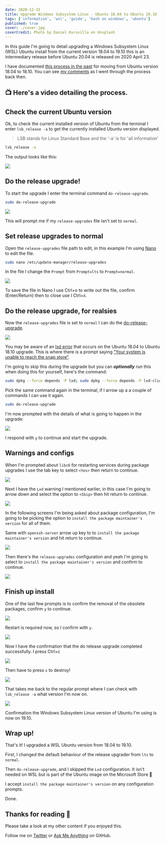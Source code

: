 ```yaml
---
date: 2020-12-31
title: Upgrade Windows Subsystem Linux - Ubuntu 18.04 to Ubuntu 19.10
tags: ['information', 'wsl', 'guide', 'bash on windows', 'ubuntu']
published: true
cover: ./cover.jpg
coverCredit: Photo by Daniel Kuruvilla on Unsplash
---
```


In this guide I'm going to detail upgrading a Windows Subsystem Linux
(WSL) Ubuntu install from the current version 18.04 to 19.10 this is
an intermediary release before Ubuntu 20.04 is released on 2020
April 23.

I have documented [this process in the past] for moving from Ubuntu
version 18.04 to 18.10. You can see [my comments] as I went through
the process back then.

## 📺 Here's a video detailing the process.

<YouTube youTubeId="IErQ4RnzPOg" />

## Check the current Ubuntu version

Ok, to check the current installed version of Ubuntu from the terminal
I enter `lsb_release -a` to get the currently installed Ubuntu version
displayed.

> LSB stands for Linux Standard Base and the '-a' is for 'all
> information'

```bash
lsb_release -a
```

The output looks like this:

![](./01.current-version.png)

## Do the release upgrade!

To start the upgrade I enter the terminal command
`do-release-upgrade`.

```bash
sudo do-release-upgrade
```

![](./02.do-release-upgrade.png)

This will prompt me if my `release-upgrades` file isn't set to
`normal`.

## Set release upgrades to normal

Open the `release-upgrades` file path to edit, in this example I'm
using [Nano] to edit the file.

```bash
sudo nano /etc/update-manager/release-upgrades
```

In the file I change the `Prompt` from `Prompt=lts` to
`Prompt=normal`.

![](./03.release-upgrades-normal.png)

To save the file in Nano I use Ctrl+o to write out the file, confirm
(Enter/Return) then to close use I Ctrl+x.

## Do the release upgrade, for realsies

Now the `release-upgrades` file is set to `normal` I can do the
[do-release-upgrade].

![](./04.release-upgrade-for-realsies.png)

You may be aware of an [lxd error] that occurs on the Ubuntu 18.04 to
Ubuntu 18.10 upgrade. This is where there is a prompt saying ["Your
system is unable to reach the snap store"].

I'm going to skip this during the upgrade but you can _**optionally**_
run this when doing this for yourself, here's the command:

```bash
sudo dpkg --force depends -P lxd; sudo dpkg --force depends -P lxd-client
```

Pick the same command again in the terminal, if I arrow up a a couple
of commands I can use it again.

```bash
sudo do-release-upgrade
```

I'm now prompted with the details of what is going to happen in the
upgrade:

![](./05.upgrade-confirmation.png)

I respond with `y` to continue and start the upgrade.

## Warnings and configs

When I'm prompted about `libc6` for restarting services during package
upgrades I use the tab key to select `<Yes>` then return to continue.

![](./06.config-libc6.png)

Next I have the `Lxd` warning I mentioned earlier, in this case I'm
going to arrow down and select the option to `<Skip>` then hit return
to continue.

![](./07.lxd-warning.png)

In the following screens I'm being asked about package configuration,
I'm going to be picking the option to
`install the package maintainer's version` for all of them.

Same with `openssh-server` arrow up key to to
`install the package maintainer's version` and hit return to continue.

![](./08.openssh-servier-config.png)

Then there's the `release-upgrades` configuration and yeah I'm going
to select to `install the package maintainer's version` and confirm to
continue.

![](./09.release-upgrades-config.png)

## Finish up install

One of the last few prompts is to confirm the removal of the obsolete
packages, confirm `y` to continue.

![](./10.finish-up-install.png)

Restart is required now, so I confirm with `y`.

![](./11.restart-prompt.png)

Now I have the confirmation that the do release upgrade completed
successfully. I press Ctrl+c

![](./12.finish-upgrade.png)

Then have to press `x` to destroy!

![](./13.press-x.png)

That takes me back to the regular prompt where I can check with
`lsb_release -a` what version I'm now on.

![](./14.done.png)

Confirmation the Windows Subsystem Linux version of Ubuntu I'm using
is now on 19.10.

## Wrap up!

That's it! I upgraded a WSL Ubuntu version from 18.04 to 19.10.

First, I changed the default behaviour of the release upgrader from
`lts` to `normal`.

Then `do-release-upgrade`, and I skipped the `Lxd` configuration. It
isn't needed on WSL but is part of the Ubuntu image on the Microsoft
Store 🤔

I accept `install the package maintainer's version` on any
configuration prompts.

Done.

## Thanks for reading 🙏

Please take a look at my other content if you enjoyed this.

Follow me on [Twitter] or [Ask Me Anything] on GitHub.

<!-- Links -->

[twitter]: https://twitter.com/spences10
[ask me anything]: https://github.com/spences10/ama
[this process in the past]:
  https://thelocalhost.blog/2019/04/01/update-wsl-from-18.04-18.10/
[my comments]: https://dev.to/spences10/comment/9n19
[do-release-upgrade]:
  https://help.ubuntu.com/lts/serverguide/installing-upgrading.html
[nano]: https://help.ubuntu.com/community/Nano
[lxd error]: https://dev.to/spences10/comment/9n3j
["your system is unable to reach the snap store"]:
  https://askubuntu.com/questions/1119301/your-system-is-unable-to-reach-the-snap-store
